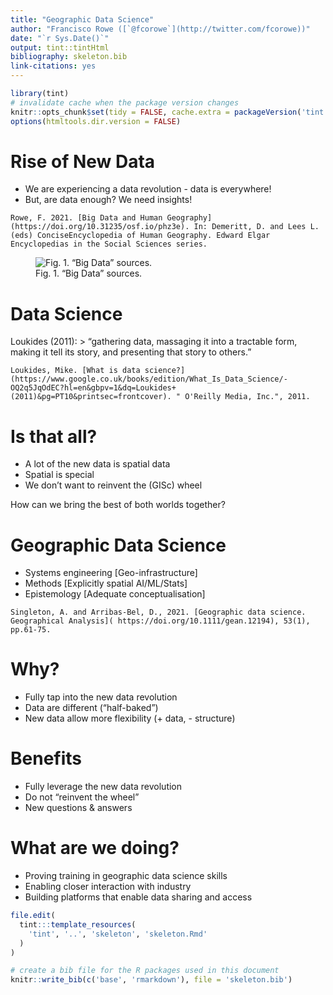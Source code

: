 ```yaml
---
title: "Geographic Data Science"
author: "Francisco Rowe ([`@fcorowe`](http://twitter.com/fcorowe))"
date: "`r Sys.Date()`"
output: tint::tintHtml
bibliography: skeleton.bib
link-citations: yes
---
```


```r
library(tint)
# invalidate cache when the package version changes
knitr::opts_chunk$set(tidy = FALSE, cache.extra = packageVersion('tint'))
options(htmltools.dir.version = FALSE)
```

# Rise of New Data

* We are experiencing a data revolution - data is everywhere!
* But, are data enough? We need insights!

```marginfigure
Rowe, F. 2021. [Big Data and Human Geography](https://doi.org/10.31235/osf.io/phz3e). In: Demeritt, D. and Lees L. (eds) ConciseEncyclopedia of Human Geography. Edward Elgar Encyclopedias in the Social Sciences series. 
```

![Fig. 1. "Big Data" sources.](../figs/sources_gds.png)

# Data Science

Loukides (2011):
> “gathering data, massaging it into a tractable form, making it tell its story, and presenting that story to others.”

```marginfigure
Loukides, Mike. [What is data science?](https://www.google.co.uk/books/edition/What_Is_Data_Science/-OQ2q5JqOdEC?hl=en&gbpv=1&dq=Loukides+(2011)&pg=PT10&printsec=frontcover). " O'Reilly Media, Inc.", 2011.
```

# Is that all?

* A lot of the new data is spatial data  
* Spatial is special  
* We don't want to reinvent the (GISc) wheel  

How can we bring the best of both worlds together?

# Geographic Data Science

* Systems engineering [Geo-infrastructure]
* Methods [Explicitly spatial AI/ML/Stats]
* Epistemology [Adequate conceptualisation]

```marginfigure
Singleton, A. and Arribas‐Bel, D., 2021. [Geographic data science. Geographical Analysis]( https://doi.org/10.1111/gean.12194), 53(1), pp.61-75.
```

# Why?

* Fully tap into the new data revolution
* Data are different ("half-baked")
* New data allow more flexibility (+ data, - structure)

# Benefits

* Fully leverage the new data revolution
* Do not "reinvent the wheel"
* New questions & answers

# What are we doing?

* Proving training in geographic data science skills
* Enabling closer interaction with industry 
* Building platforms that enable data sharing and access

```r
file.edit(
  tint:::template_resources(
    'tint', '..', 'skeleton', 'skeleton.Rmd'
  )
)
```

```r
# create a bib file for the R packages used in this document
knitr::write_bib(c('base', 'rmarkdown'), file = 'skeleton.bib')
```